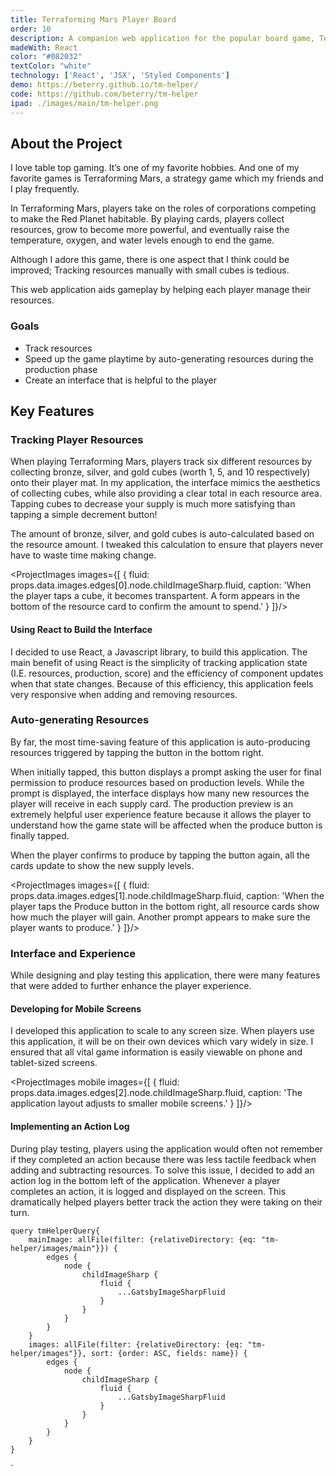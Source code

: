 ```yaml
---
title: Terraforming Mars Player Board
order: 10
description: A companion web application for the popular board game, Terraforming Mars.
madeWith: React
color: "#082032"
textColor: "white"
technology: ['React', 'JSX', 'Styled Components']
demo: https://beterry.github.io/tm-helper/
code: https://github.com/beterry/tm-helper
ipad: ./images/main/tm-helper.png
---
```



## About the Project

I love table top gaming. It’s one of my favorite hobbies. And one of my favorite games is Terraforming Mars, a strategy game which my friends and I play frequently.

In Terraforming Mars, players take on the roles of corporations competing to make the Red Planet habitable. By playing cards, players collect resources, grow to become more powerful, and eventually raise the temperature, oxygen, and water levels enough to end the game.

Although I adore this game, there is one aspect that I think could be improved; Tracking resources manually with small cubes is tedious.

This web application aids gameplay by helping each player manage their resources.

### Goals

- Track resources
- Speed up the game playtime by auto-generating resources during the production phase
- Create an interface that is helpful to the player

## Key Features

### Tracking Player Resources

When playing Terraforming Mars, players track six different resources by collecting bronze, silver, and gold cubes (worth 1, 5, and 10 respectively) onto their player mat. In my application, the interface mimics the aesthetics of collecting cubes, while also providing a clear total in each resource area. Tapping cubes to decrease your supply is much more satisfying than tapping a simple decrement button!

The amount of bronze, silver, and gold cubes is auto-calculated based on the resource amount. I tweaked this calculation to ensure that players never have to waste time making change.

<ProjectImages images={[
    {
        fluid: props.data.images.edges[0].node.childImageSharp.fluid,
        caption: 'When the player taps a cube, it becomes transpartent. A form appears in the bottom of the resource card to confirm the amount to spend.'
    }
]}/>

#### Using React to Build the Interface

I decided to use React, a Javascript library, to build this application. The main benefit of using React is the simplicity of tracking application state (I.E. resources, production, score) and the efficiency of component updates when that state changes. Because of this efficiency, this application feels very responsive when adding and removing resources.

### Auto-generating Resources

By far, the most time-saving feature of this application is auto-producing resources triggered by tapping the button in the bottom right. 

When initially tapped, this button displays a prompt asking the user for final permission to produce resources based on production levels. While the prompt is displayed, the interface displays how many new resources the player will receive in each supply card. The production preview is an extremely helpful user experience feature because it allows the player to understand how the game state will be affected when the produce button is finally tapped.

When the player confirms to produce by tapping the button again, all the cards update to show the new supply levels.

<ProjectImages images={[
    {
        fluid: props.data.images.edges[1].node.childImageSharp.fluid,
        caption: 'When the player taps the Produce button in the bottom right, all resource cards show how much the player will gain. Another prompt appears to make sure the player wants to produce.'
    }
]}/>

### Interface and Experience

While designing and play testing this application, there were many features that were added to further enhance the player experience.

#### Developing for Mobile Screens

I developed this application to scale to any screen size. When players use this application, it will be on their own devices which vary widely in size. I ensured that all vital game information is easily viewable on phone and tablet-sized screens.

<ProjectImages mobile images={[
    {
        fluid: props.data.images.edges[2].node.childImageSharp.fluid,
        caption: 'The application layout adjusts to smaller mobile screens.'
    }
]}/>

#### Implementing an Action Log

During play testing, players using the application would often not remember if they completed an action because there was less tactile feedback when adding and subtracting resources. To solve this issue, I decided to add an action log in the bottom left of the application. Whenever a player completes an action, it is logged and displayed on the screen. This dramatically helped players better track the action they were taking on their turn.


    query tmHelperQuery{
        mainImage: allFile(filter: {relativeDirectory: {eq: "tm-helper/images/main"}}) {
            edges {
                node {
                    childImageSharp {
                        fluid {
                            ...GatsbyImageSharpFluid
                        }
                    }
                }
            }
        }
        images: allFile(filter: {relativeDirectory: {eq: "tm-helper/images"}}, sort: {order: ASC, fields: name}) {
            edges {
                node {
                    childImageSharp {
                        fluid {
                            ...GatsbyImageSharpFluid
                        }
                    }
                }
            }
        }
    }
`